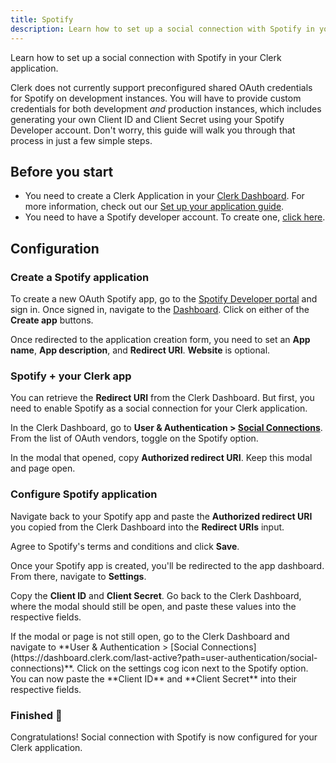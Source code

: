 ---
title: Spotify
description: Learn how to set up a social connection with Spotify in your Clerk application.
---

Learn how to set up a social connection with Spotify in your Clerk application.

Clerk does not currently support preconfigured shared OAuth credentials for Spotify on development instances. You will have to provide custom credentials for both development *and* production instances, which includes generating your own Client ID and Client Secret using your Spotify Developer account. Don't worry, this guide will walk you through that process in just a few simple steps.

## Before you start

- You need to create a Clerk Application in your [Clerk Dashboard](https://dashboard.clerk.com/). For more information, check out our [Set up your application guide](/docs/quickstarts/setup-clerk).
- You need to have a Spotify developer account. To create one, [click here](https://developer.spotify.com/).

## Configuration

<Steps>

### Create a Spotify application

To create a new OAuth Spotify app, go to the [Spotify Developer portal](https://developer.spotify.com/) and sign in. Once signed in, navigate to the [Dashboard](https://developer.spotify.com/dashboard/). Click on either of the **Create app** buttons.

<Images
  width={3024}
  height={1654}
  src="/docs/images/authentication-providers/spotify/create-application.webp"
  alt="The Spotify Developer Dashboard. A red arrow points to both 'Create app' buttons."
/>

Once redirected to the application creation form, you need to set an **App name**, **App description**, and **Redirect URI**. **Website** is optional.

<Images
  width={2490}
  height={1294}
  src="/docs/images/authentication-providers/spotify/new-app-form.webp"
  alt="The 'Create app' form in the Spotify Developer Dashboard."
/>

### Spotify + your Clerk app

You can retrieve the **Redirect URI** from the Clerk Dashboard. But first, you need to enable Spotify as a social connection for your Clerk application.

In the Clerk Dashboard, go to **User & Authentication > [Social Connections](https://dashboard.clerk.com/last-active?path=user-authentication/social-connections)**. From the list of OAuth vendors, toggle on the Spotify option.

<Images
  width={3024}
  height={1650}
  src="/docs/images/authentication-providers/spotify/enable-spotify.webp"
  alt="The 'Social connections' page in the Clerk Dashboard. A red arrow is pointing to the Spotify toggle."
/>

In the modal that opened, copy **Authorized redirect URI**. Keep this modal and page open.

<Images
  width={2490}
  height={1394}
  src="/docs/images/authentication-providers/spotify/redirect-uri.webp"
  alt="The Spotify settings modal in the Clerk Dashboard. A red arrow is pointing to the 'Redirect URI' copy button."
/>

### Configure Spotify application

Navigate back to your Spotify app and paste the **Authorized redirect URI** you copied from the Clerk Dashboard into the **Redirect URIs** input.

Agree to Spotify's terms and conditions and click **Save**.

Once your Spotify app is created, you'll be redirected to the app dashboard. From there, navigate to **Settings**.

<Images
  width={3024}
  height={1650}
  src="/docs/images/authentication-providers/spotify/settings.webp"
  alt="The Spotify Developer Dashboard for a specific application. A red arrow points to the 'Settings' button."
/>

Copy the **Client ID** and **Client Secret**. Go back to the Clerk Dashboard, where the modal should still be open, and paste these values into the respective fields.

<Callout type="info">
  If the modal or page is not still open, go to the Clerk Dashboard and navigate to **User & Authentication > [Social Connections](https://dashboard.clerk.com/last-active?path=user-authentication/social-connections)**. Click on the settings cog icon next to the Spotify option. You can now paste the **Client ID** and **Client Secret** into their respective fields.
</Callout>

<Images
  width={3024}
  height={1650}
  src="/docs/images/authentication-providers/spotify/copying-values-from-spotify.webp"
  alt="The 'Basic information' tab of the Spotify application's settings. A red arrow points to the 'Client ID' and 'Client Secret'."
/>

### Finished 🎉

Congratulations! Social connection with Spotify is now configured for your Clerk application.

</Steps>
